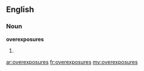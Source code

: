 ==English==

===Noun===
'''overexposures'''

# {{plural of|[[overexposure]]}}

[[ar:overexposures]]
[[fr:overexposures]]
[[my:overexposures]]